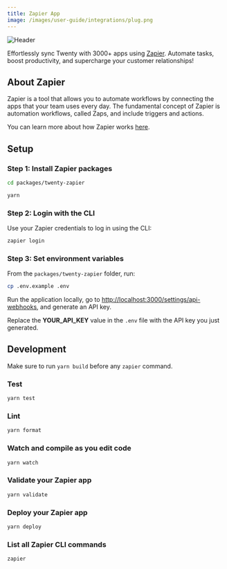 ```yaml
---
title: Zapier App
image: /images/user-guide/integrations/plug.png
---
```

<Frame>
  <img src="/images/user-guide/integrations/plug.png" alt="Header" />
</Frame>

Effortlessly sync Twenty with 3000+ apps using [Zapier](https://zapier.com/). Automate tasks, boost productivity, and supercharge your customer relationships!

## About Zapier

Zapier is a tool that allows you to automate workflows by connecting the apps that your team uses every day. The fundamental concept of Zapier is automation workflows, called Zaps, and include triggers and actions.

You can learn more about how Zapier works [here](https://zapier.com/how-it-works).  

## Setup

### Step 1: Install Zapier packages

```bash
cd packages/twenty-zapier

yarn
```

### Step 2: Login with the CLI

Use your Zapier credentials to log in using the CLI: 

```bash
zapier login
```

### Step 3: Set environment variables

From the `packages/twenty-zapier` folder, run:

```bash
cp .env.example .env
```
Run the application locally, go to [http://localhost:3000/settings/api-webhooks](http://localhost:3000/settings/api-webhooks), and generate an API key.

Replace the **YOUR_API_KEY** value in the `.env` file with the API key you just generated.

## Development

<Warning>

Make sure to run `yarn build` before any `zapier` command.

</Warning>

### Test
```bash
yarn test
```
### Lint
```bash
yarn format
```
### Watch and compile as you edit code
```bash
yarn watch
```
### Validate your Zapier app
```bash
yarn validate
```
### Deploy your Zapier app 
```bash
yarn deploy
```
### List all Zapier CLI commands
```bash
zapier
``` 


